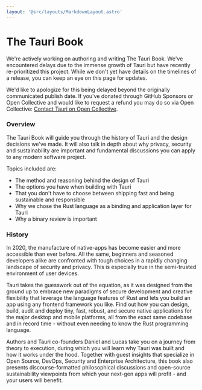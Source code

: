 ```yaml
---
layout: '@src/layouts/MarkdownLayout.astro'
---
```





# The Tauri Book

<Callout kind="info" title="Progress Update">
We're actively working on authoring and writing The Tauri Book. We've encountered delays due to the immense growth of Tauri but have recently re-prioritized this project. While we don't yet have details on the timelines of a release, you can keep an eye on this page for updates.

We'd like to apologize for this being delayed beyond the originally communicated publish date. If you've donated through GitHub Sponsors or Open Collective and would like to request a refund you may do so via Open Collective: [Contact Tauri on Open Collective](https://opencollective.com/tauri/contact).

</Callout>

### Overview

The Tauri Book will guide you through the history of Tauri and the design decisions we've made. It will also talk in depth about why privacy, security and sustainability are important and fundamental discussions you can apply to any modern software project.

Topics included are:

- The method and reasoning behind the design of Tauri
- The options you have when building with Tauri
- That you don't have to choose between shipping fast and being sustainable and responsible
- Why we chose the Rust language as a binding and application layer for Tauri
- Why a binary review is important

### History

In 2020, the manufacture of native-apps has become easier and more accessible than ever before. All the same, beginners and seasoned developers alike are confronted with tough choices in a rapidly changing landscape of security and privacy. This is especially true in the semi-trusted environment of user devices.

Tauri takes the guesswork out of the equation, as it was designed from the ground up to embrace new paradigms of secure development and creative flexibility that leverage the language features of Rust and lets you build an app using any frontend framework you like. Find out how you can design, build, audit and deploy tiny, fast, robust, and secure native applications for the major desktop and mobile platforms, all from the exact same codebase and in record time - without even needing to know the Rust programming language.

Authors and Tauri co-founders Daniel and Lucas take you on a journey from theory to execution, during which you will learn why Tauri was built and how it works under the hood. Together with guest insights that specialize in Open Source, DevOps, Security and Enterprise Architecture, this book also presents discourse-formatted philosophical discussions and open-source sustainability viewpoints from which your next-gen apps will profit - and your users will benefit.

